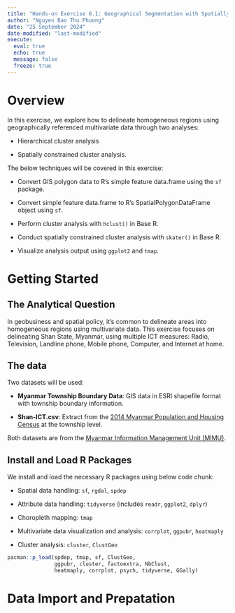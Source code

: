 ```yaml
---
title: "Hands-on Exercise 6.1: Geographical Segmentation with Spatially Constrained Clustering Techniques"
author: "Nguyen Bao Thu Phuong"
date: "25 September 2024" 
date-modified: "last-modified"
execute:
  eval: true
  echo: true
  message: false
  freeze: true
---
```


# Overview

In this exercise, we explore how to delineate homogeneous regions using geographically referenced multivariate data through two analyses:

-   Hierarchical cluster analysis

-   Spatially constrained cluster analysis.

The below techniques will be covered in this exercise:

-   Convert GIS polygon data to R’s simple feature data.frame using the `sf` package.

-   Convert simple feature data.frame to R’s SpatialPolygonDataFrame object using `sf`.

-   Perform cluster analysis with `hclust()` in Base R.

-   Conduct spatially constrained cluster analysis with `skater()` in Base R.

-   Visualize analysis output using `ggplot2` and `tmap`.

# **Getting Started**

## The Analytical Question

In geobusiness and spatial policy, it’s common to delineate areas into homogeneous regions using multivariate data. This exercise focuses on delineating Shan State, Myanmar, using multiple ICT measures: Radio, Television, Landline phone, Mobile phone, Computer, and Internet at home.

## The data

Two datasets will be used:

-   **Myanmar Township Boundary Data**: GIS data in ESRI shapefile format with township boundary information.

-   **Shan-ICT.csv**: Extract from the [2014 Myanmar Population and Housing Census](https://myanmar.unfpa.org/en/publications/2014-population-and-housing-census-myanmar-data-sheet) at the township level.

Both datasets are from the [Myanmar Information Management Unit (MIMU)](https://themimu.info/).

## Install and Load R Packages

We install and load the necessary R packages using below code chunk:

-   Spatial data handling: `sf`, `rgdal`, `spdep`

-   Attribute data handling: `tidyverse` (includes `readr`, `ggplot2`, `dplyr`)

-   Choropleth mapping: `tmap`

-   Multivariate data visualization and analysis: `corrplot`, `ggpubr`, `heatmaply`

-   Cluster analysis: `cluster`, `ClustGeo`

```r
pacman::p_load(spdep, tmap, sf, ClustGeo, 
               ggpubr, cluster, factoextra, NbClust,
               heatmaply, corrplot, psych, tidyverse, GGally)
```

# Data Import and Prepatation
